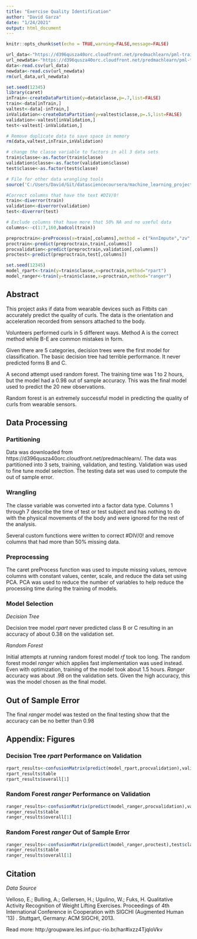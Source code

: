 ```yaml
---
title: "Exercise Quality Identification"
author: "David Garza"
date: "1/24/2021"
output: html_document
---
```


```r
knitr::opts_chunk$set(echo = TRUE,warning=FALSE,message=FALSE)
```

```r
url_data<-"https://d396qusza40orc.cloudfront.net/predmachlearn/pml-training.csv"
url_newdata<-"https://d396qusza40orc.cloudfront.net/predmachlearn/pml-testing.csv"
data<-read.csv(url_data)
newdata<-read.csv(url_newdata)
rm(url_data,url_newdata)
```

```r
set.seed(12345)
library(caret)
inTrain<-createDataPartition(y=data$classe,p=.7,list=FALSE)
train<-data[inTrain,]
valtest<-data[-inTrain,]
inValidation<-createDataPartition(y=valtest$classe,p=.5,list=FALSE)
validation<-valtest[inValidation,]
test<-valtest[-inValidation,]

# Remove duplicate data to save space in memory
rm(data,valtest,inTrain,inValidation)
```

```r
# change the classe variable to factors in all 3 data sets
train$classe<-as.factor(train$classe)
validation$classe<-as.factor(validation$classe)
test$classe<-as.factor(test$classe)

# File for other data wrangling tools
source('C:/Users/David/Git/datasciencecoursera/machine_learning_project/wrangler.R')

#Correct columns that have the text #DIV/0!
train<-diverror(train)
validation<-diverror(validation)
test<-diverror(test)

# Exclude columns that have more that 50% NA and no useful data
columns<--c(1:7,160,badcol(train))
```

```r
preproctrain<-preProcess(x=train[,columns],method = c("knnImpute","zv","center","scale","pca"))
proctrain<-predict(preproctrain,train[,columns])
procvalidation<-predict(preproctrain,validation[,columns])
proctest<-predict(preproctrain,test[,columns])
```


```r
set.seed(12345)
model_rpart<-train(y=train$classe,x=proctrain,method="rpart")
model_ranger<-train(y=train$classe,x=proctrain,method="ranger")
```

## Abstract

This project asks if data from wearable devices such as Fitbits can accurately predict the quality of curls. The data is the orientation and acceleration recorded from sensors attached to the body.

Volunteers performed curls in 5 different ways. Method A is the correct method while B-E are common mistakes in form. 

Given there are 5 categories, decision trees were the first model for classification. The basic decision tree had terrible performance. It never predicted forms B and C.

A second attempt used random forest. The training time was 1 to 2 hours, but the model had a 0.98 out of sample accuracy. This was the final model used to predict the 20 new observations.

Random forest is an extremely successful model in predicting the quality of curls from wearable sensors.

## Data Processing

### Partitioning

Data was downloaded from https://d396qusza40orc.cloudfront.net/predmachlearn/. The data was partitioned into 3 sets, training, validation, and testing. Validation was used to fine tune model selection. The testing data set was used to compute the out of sample error.

### Wrangling

The classe variable was converted into a factor data type. Columns 1 through 7 describe the time of test or test subject and has nothing to do with the physical movements of the body and were ignored for the rest of the analysis.

Several custom functions were written to correct #DIV/0! and remove columns that had more than 50% missing data.

### Preprocessing

The caret preProcess function was used to impute missing values, remove columns with constant values, center, scale, and reduce the data set using PCA. PCA was used to reduce the number of variables to help reduce the processing time during the training of models.

### Model Selection

*Decision Tree*

Decision tree model _rpart_ never predicted class B or C resulting in an accuracy of about 0.38 on the validation set.

*Random Forest*

Initial attempts at running random forest model _rf_ took too long. The random forest model _ranger_ which applies fast implementation was used instead. Even with optimization, training of the model took about 1.5 hours. _Ranger_ accuracy was about .98 on the validation sets. Given the high accuracy, this was the model chosen as the final model.

## Out of Sample Error 

The final _ranger_ model was tested on the final testing show that the accuracy can be no better than 0.98

## Appendix: Figures

### Decision Tree _rpart_ Performance on Validation

```r
rpart_results<-confusionMatrix(predict(model_rpart,procvalidation),validation$classe)
rpart_results$table
rpart_results$overall[1]
```

### Random Forest _ranger_ Performance on Validation

```r
ranger_results<-confusionMatrix(predict(model_ranger,procvalidation),validation$classe)
ranger_results$table
ranger_results$overall[1]
```

### Random Forest _ranger_ Out of Sample Error

```r
ranger_results<-confusionMatrix(predict(model_ranger,proctest),test$classe)
ranger_results$table
ranger_results$overall[1]
```

## Citation

_Data Source_

Velloso, E.; Bulling, A.; Gellersen, H.; Ugulino, W.; Fuks, H. Qualitative Activity Recognition of Weight Lifting Exercises. Proceedings of 4th International Conference in Cooperation with SIGCHI (Augmented Human '13) . Stuttgart, Germany: ACM SIGCHI, 2013.

Read more: http:/groupware.les.inf.puc-rio.br/har#ixzz4TjqloVkv